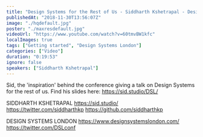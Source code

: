```yaml
---
title: "Design Systems for the Rest of Us - Siddharth Kshetrapal - Design Sytems London"
publishedAt: "2018-11-30T13:56:07Z"
image: "./hqdefault.jpg"
poster: "./maxresdefault.jpg"
videoUrl: "https://www.youtube.com/watch?v=60tmvBW1kfc"
localImages: true
tags: ["Getting started", "Design Systems London"]
categories: ["Video"]
duration: "0:19:53"
ignore: false
speakers: ["Siddharth Kshetrapal"]
---
```


Sid, the 'inspiration' behind the conference giving a talk on Design Systems for the rest of us.
Find his slides here: https://sid.studio/DSL/

SIDDHARTH KSHETRAPAL
https://sid.studio/
https://twitter.com/siddharthkp
https://github.com/siddharthkp

DESIGN SYSTEMS LONDON
https://www.designsystemslondon.com/
https://twitter.com/DSLconf
